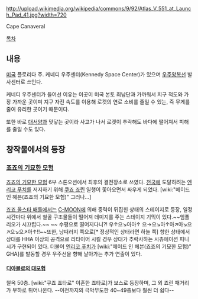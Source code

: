 http://upload.wikimedia.org/wikipedia/commons/9/92/Atlas_V_551_at_Launch_Pad_41.jpg?width=720

Cape Canaveral

[[목차]]

== 내용 ==

[[미국]] 플로리다 주. 케네디 우주센터(Kennedy Space Center)가 있으며 [[우주왕복선]] 발사센터로 쓰인다.

케네디 우주센터가 들어선 이유는 이곳이 미국 본토 최남단과 가까워서 지구 적도와 가장 가까운 곳이며 지구 자전 속도를 이용해 로켓의 연료 소비를 줄일 수 있는, 즉 무게를 줄여 유리한 곳이기 때문이다.

또한 바로 [[대서양]]과 맞닿는 곳이라 사고가 나서 로켓이 추락해도 바다에 떨어져서 피해를 줄일 수도 있다.


== 창작물에서의 등장 ==

=== [[죠죠의 기묘한 모험]] ===
[[죠죠의 기묘한 모험]] 6부 스톤오션에서 최후의 결전장소로 쓰였다. [[천국]]에 도달하려는 [[엔리코 푸치]]를 저지하기 위해 [[쿠죠 죠린]] 일행이 쫓아오면서 싸우게 되었다. [wiki:"메이드 인 헤븐(죠죠의 기묘한 모험)" 그러나...]

[[죠죠 올스타 배틀]]에서는 [[C-MOON]]에 의해 중력이 뒤집힌 상태의 스테이지로 등장, 일정 시간마다 위에서 철골 구조물들이 떨어져 데미지를 주는 스테이지 기믹이 있다.~~엠폴리오가 시끄럽다.~~ ~~ 수평으로 떨어지다니?! 우↑으↘아아↑ 으→으↘아↑아↗아↘으↗으↘으↗아↑!!~~또한, 낭떠러지 쪽으로[* 정상적인 상태라면 하늘 쪽] 향한 상태에서 상대를 HHA 이상의 공격으로 리타이어 시킬 경우 상대가 추락사하는 시츄에이션 피니시가 구현되어 있다. 더불어 [[엔리코 푸치]]가 [wiki:"메이드 인 헤븐(죠죠의 기묘한 모험)" GHA]를 발동할 경우 우주선을 향해 날아가는 추가 연출이 있다.

==== [[디아볼로의 대모험]] ====
철옥 50층. [wiki:"쿠죠 죠타로" 이혼한 죠타로]가 보스로 등장하며, 그 외 죠린 패거리가 부하로 튀어나온다. --이전까지의 극악무도한 40~49층보다 훨씬 더 쉽다--
